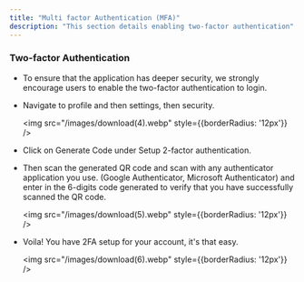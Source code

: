 ```yaml
---
title: "Multi factor Authentication (MFA)"
description: "This section details enabling two-factor authentication"
---
```


### **Two-factor Authentication**

* To ensure that the application has deeper security, we strongly encourage users to enable the two-factor authentication to login.

* Navigate to profile and then settings, then security.

  <img src="/images/download(4).webp" style={{borderRadius: '12px'}} />

* Click on Generate Code under Setup 2-factor authentication.

* Then scan the generated QR code and scan with any authenticator application you use. (Google Authenticator, Microsoft Authenticator) and enter in the 6-digits code generated  to verify that you have successfully scanned the QR code.

  <img src="/images/download(5).webp" style={{borderRadius: '12px'}} />

* Voila! You have 2FA setup for your account, it's that easy.

  <img src="/images/download(6).webp" style={{borderRadius: '12px'}} />